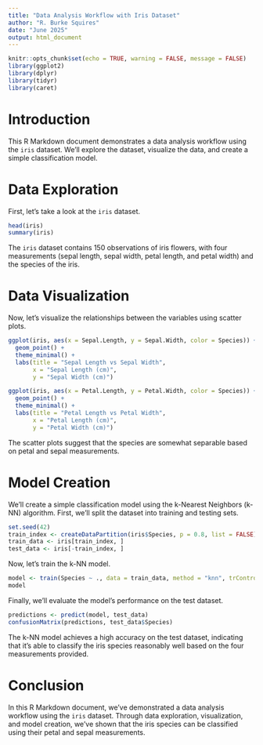 ```yaml
---
title: "Data Analysis Workflow with Iris Dataset"
author: "R. Burke Squires"
date: "June 2025"
output: html_document
---
```


```r
knitr::opts_chunk$set(echo = TRUE, warning = FALSE, message = FALSE)
library(ggplot2)
library(dplyr)
library(tidyr)
library(caret)
```

# Introduction

This R Markdown document demonstrates a data analysis workflow using the `iris` dataset. We'll explore the dataset, visualize the data, and create a simple classification model.

# Data Exploration

First, let's take a look at the `iris` dataset.

```r
head(iris)
summary(iris)
```

The `iris` dataset contains 150 observations of iris flowers, with four measurements (sepal length, sepal width, petal length, and petal width) and the species of the iris.

# Data Visualization

Now, let's visualize the relationships between the variables using scatter plots.

```r
ggplot(iris, aes(x = Sepal.Length, y = Sepal.Width, color = Species)) +
  geom_point() +
  theme_minimal() +
  labs(title = "Sepal Length vs Sepal Width",
       x = "Sepal Length (cm)",
       y = "Sepal Width (cm)")

ggplot(iris, aes(x = Petal.Length, y = Petal.Width, color = Species)) +
  geom_point() +
  theme_minimal() +
  labs(title = "Petal Length vs Petal Width",
       x = "Petal Length (cm)",
       y = "Petal Width (cm)")
```

The scatter plots suggest that the species are somewhat separable based on petal and sepal measurements.

# Model Creation

We'll create a simple classification model using the k-Nearest Neighbors (k-NN) algorithm. First, we'll split the dataset into training and testing sets.

```r
set.seed(42)
train_index <- createDataPartition(iris$Species, p = 0.8, list = FALSE)
train_data <- iris[train_index, ]
test_data <- iris[-train_index, ]
```

Now, let's train the k-NN model.

```r
model <- train(Species ~ ., data = train_data, method = "knn", trControl = trainControl(method = "cv", number = 10))
model
```

Finally, we'll evaluate the model's performance on the test dataset.

```r
predictions <- predict(model, test_data)
confusionMatrix(predictions, test_data$Species)
```

The k-NN model achieves a high accuracy on the test dataset, indicating that it's able to classify the iris species reasonably well based on the four measurements provided.

# Conclusion

In this R Markdown document, we've demonstrated a data analysis workflow using the `iris` dataset. Through data exploration, visualization, and model creation, we've shown that the iris species can be classified using their petal and sepal measurements.